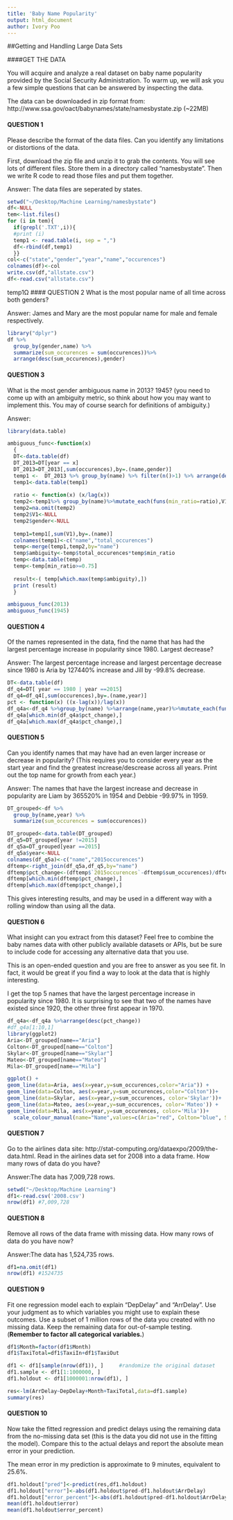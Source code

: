```yaml
---
title: 'Baby Name Popularity'
output: html_document
author: Ivory Poo
---
```


##Getting and Handling Large Data Sets

####GET THE DATA

You will acquire and analyze a real dataset on baby name popularity provided by the Social Security Administration. To warm up, we will ask you a few simple questions that can be answered by inspecting the data.

The data can be downloaded in zip format from:
http://www.ssa.gov/oact/babynames/state/namesbystate.zip  (~22MB)

#### QUESTION 1
Please describe the format of the data files. Can you identify any limitations or distortions of the data.

First, download the zip file and unzip it to grab the contents. You will see lots of different files. Store them in a directory called "namesbystate". Then we write R code to read those files and put them together. 

Answer: The data files are seperated by states.

```r
setwd("~/Desktop/Machine Learning/namesbystate")
df<-NULL
tem<-list.files()
for (i in tem){
  if(grepl('.TXT',i)){
  #print (i)
  temp1 <- read.table(i, sep = ",")
  df<-rbind(df,temp1)
  }}
col<-c("state","gender","year","name","occurences")
colnames(df)<-col
write.csv(df,"allstate.csv")
df<-read.csv("allstate.csv")
```

temp1Ω
#### QUESTION 2
What is the most popular name of all time across both genders?


Answer: James and Mary are the most popular name for male and female respectively.
```r
library("dplyr")
df %>%
  group_by(gender,name) %>%
  summarize(sum_occurences = sum(occurences))%>%
  arrange(desc(sum_occurences),gender)
```

#### QUESTION 3
What is the most gender ambiguous name in 2013? 1945? (you need to come up with an ambiguity metric, so think about how you may want to implement this. You may of course search for definitions of ambiguity.)


Answer: 
```r
library(data.table)

ambiguous_func<-function(x)
  {
  DT<-data.table(df)
  DT_2013=DT[year == x] 
  DT_2013=DT_2013[,sum(occurences),by=.(name,gender)]
  temp1 <-  DT_2013 %>% group_by(name) %>% filter(n()>1) %>% arrange(desc(V1)) 
  temp1<-data.table(temp1)
  
  ratio <- function(x) (x/lag(x))
  temp2<-temp1%>% group_by(name)%>%mutate_each(funs(min_ratio=ratio),V1)
  temp2=na.omit(temp2)
  temp2$V1<-NULL
  temp2$gender<-NULL
  
  temp1=temp1[,sum(V1),by=.(name)]
  colnames(temp1)<-c("name","total_occurences")
  temp<-merge(temp1,temp2,by="name")
  temp$ambiguity<-temp$total_occurences*temp$min_ratio
  temp<-data.table(temp)
  temp<-temp[min_ratio>=0.75]
  
  result<-( temp[which.max(temp$ambiguity),])
  print (result)
  }

ambiguous_func(2013)
ambiguous_func(1945)
```

#### QUESTION 4
Of the names represented in the data, find the name that has had the largest percentage increase in popularity since 1980. Largest decrease?

Answer: The largest percentage increase and largest percentage decrease since 1980 is Aria by 127440% increase and Jill by -99.8% decrease.
```r
DT<-data.table(df)
df_q4=DT[ year == 1980 | year ==2015] 
df_q4=df_q4[,sum(occurences),by=.(name,year)]
pct <- function(x) ((x-lag(x))/lag(x))
df_q4a<-df_q4 %>%group_by(name) %>%arrange(name,year)%>%mutate_each(funs(pct_change=pct),V1)
df_q4a[which.min(df_q4a$pct_change),] 
df_q4a[which.max(df_q4a$pct_change),]

```

#### QUESTION 5
Can you identify names that may have had an even larger increase or decrease in popularity? (This requires you to consider every year as the start year and find the greatest increase/descrease across all years. Print out the top name for growth from each year.)

Answer: The names that have the largest increase and decrease in popularity are Liam by 365520% in 1954 and Debbie -99.97%  in 1959.
```r
DT_grouped<-df %>%
  group_by(name,year) %>%
  summarize(sum_occurences = sum(occurences))

DT_grouped<-data.table(DT_grouped)
df_q5=DT_grouped[year !=2015] 
df_q5a=DT_grouped[year ==2015] 
df_q5a$year<-NULL
colnames(df_q5a)<-c("name","2015occurences")
dftemp<-right_join(df_q5a,df_q5,by="name")
dftemp$pct_change<-(dftemp$`2015occurences`-dftemp$sum_occurences)/dftemp$sum_occurences
dftemp[which.min(dftemp$pct_change),]
dftemp[which.max(dftemp$pct_change),]
```

This gives interesting results, and may be used in a different way with a rolling window than using all the data. 

#### QUESTION 6

What insight can you extract from this dataset? Feel free to combine the baby names data with other publicly available datasets or APIs, but be sure to include code for accessing any alternative data that you use.

This is an open-ended question and you are free to answer as you see fit. In fact, it would be great if you find a way to look at the data that is highly interesting.

I get the top 5 names that have the largest percentage increase in popularity since 1980. It is surprising to see that two of the names have existed since 1920, the other three first appear in 1970.
```r
df_q4a<-df_q4a %>%arrange(desc(pct_change))
#df_q4a[1:10,1]
library(ggplot2)
Aria<-DT_grouped[name=="Aria"]
Colton<-DT_grouped[name=="Colton"]
Skylar<-DT_grouped[name=="Skylar"]
Mateo<-DT_grouped[name=="Mateo"]
Mila<-DT_grouped[name=="Mila"]

ggplot() + 
geom_line(data=Aria, aes(x=year,y=sum_occurences,color="Aria")) + 
geom_line(data=Colton, aes(x=year,y=sum_occurences,color="Colton"))+
geom_line(data=Skylar, aes(x=year,y=sum_occurences, color='Skylar'))+
geom_line(data=Mateo, aes(x=year,y=sum_occurences, color='Mateo')) + 
geom_line(data=Mila, aes(x=year,y=sum_occurences, color='Mila'))+
  scale_colour_manual(name="Name",values=c(Aria="red", Colton="blue", Skylar="purple", Mateo="orange",Mila="yellow"))
```
#### QUESTION 7

Go to the airlines data site: 
http://stat-computing.org/dataexpo/2009/the-data.html. 
Read in the airlines data set for 2008 into a data frame.
How many rows of data do you have?

Answer:The data has 7,009,728 rows.
```r
setwd("~/Desktop/Machine Learning")
df1<-read.csv('2008.csv')
nrow(df1) #7,009,728
```

#### QUESTION 8

Remove all rows of the data frame with missing data. How many rows of data do you have now?

Answer:The data has 1,524,735 rows.
```r
df1=na.omit(df1)
nrow(df1) #1524735
```

#### QUESTION 9

Fit one regression model each to explain "DepDelay" and "ArrDelay". Use your judgment as to which variables you might use to explain these outcomes. Use a subset of 1 million rows of the data you created with no missing data. Keep the remaining data for out-of-sample testing. (**Remember to factor all categorical variables.**)
```r
df1$Month=factor(df1$Month)
df1$TaxiTotal=df1$TaxiIn+df1$TaxiOut

df1 <- df1[sample(nrow(df1)), ]     #randomize the original dataset     
df1.sample <- df1[1:1000000, ]              
df1.holdout <- df1[1000001:nrow(df1), ]  

res<-lm(ArrDelay~DepDelay+Month+TaxiTotal,data=df1.sample)
summary(res)
```


#### QUESTION 10

Now take the fitted regression and predict delays using the remaining data from the no-missing data set (this is the data you did not use in the fitting the model). Compare this to the actual delays and report the absolute mean error in your prediction. 

The mean error in my prediction is approximate to 9 minutes, equivalent to 25.6%.
```r
df1.holdout["pred"]<-predict(res,df1.holdout)
df1.holdout["error"]<-abs(df1.holdout$pred-df1.holdout$ArrDelay)
df1.holdout["error_percent"]<-abs(df1.holdout$pred-df1.holdout$ArrDelay)/df1.holdout$ArrDelay
mean(df1.holdout$error)
mean(df1.holdout$error_percent)
```



